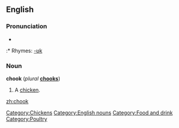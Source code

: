 ==English==

===Pronunciation===
* {{IPA|/tʃʊk/}}
:* Rhymes: [[Rhymes:English:-ʊk|-ʊk]]

===Noun===
'''chook''' (''plural'' '''[[chooks]]''')

# {{Australian slang}} A [[chicken]].

[[Category:Chickens]]
[[Category:English nouns]]
[[Category:Food and drink]]
[[Category:Poultry]]

[[zh:chook]]